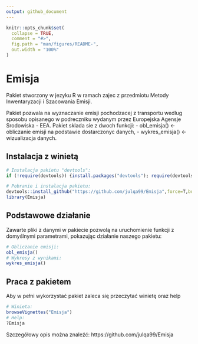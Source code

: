 ```yaml
---
output: github_document
---
```


<!-- README.md is generated from README.Rmd. Please edit that file -->

```r
knitr::opts_chunk$set(
  collapse = TRUE,
  comment = "#>",
  fig.path = "man/figures/README-",
  out.width = "100%"
)
```
# Emisja

<!-- badges: start -->
<!-- badges: end -->

Pakiet stworzony w jezyku R w ramach zajec z przedmiotu Metody Inwentaryzacji i Szacowania Emisji.

Pakiet pozwala na wyznaczanie emisji pochodzacej z transportu wedlug sposobu opisanego w podreczniku wydanym przez Europejska Agensje Srodowiska - EEA. Pakiet sklada sie z dwoch funkcji: - obl_emisja() <- obliczanie emisji na podstawie dostarczonyc danych, - wykres_emisja() <- wizualizacja danych.

## Instalacja z winietą

``` r
# Instalacja pakietu "devtools":
if (!require(devtools)) {install.packages("devtools"); require(devtools)}

# Pobranie i instalacja pakietu:
devtools::install_github("https://github.com/julqa99/Emisja",force=T,build_vignettes = T))
library(Emisja)
```

## Podstawowe działanie

Zawarte pliki z danymi w pakiecie pozwolą na uruchomienie funkcji z domyślnymi parametrami, pokazując działanie naszego pakietu:

``` r
# Obliczanie emisji:
obl_emisja()
# Wykresy z wynikami:
wykres_emisja()
```
## Praca z pakietem

Aby w pełni wykorzystać pakiet zaleca się przeczytać winietę oraz help

```r
# Winieta:
browseVignettes("Emisja")
# Help:
?Emisja
```
Szczegółowy opis można znaleźć:      https://github.com/julqa99/Emisja
